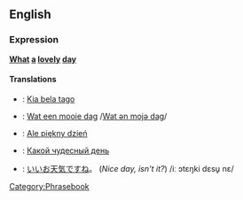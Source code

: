 ==English==
===Expression===
'''[[What]] [[a]] [[lovely]] [[day]]'''

====Translations====
*{{eo}}: [[Kia bela tago]]
*{{nl}}: [[Wat een mooie dag]] /[[media:Wat_een_mooie_dag.ogg|Wat ən mojə dag]]/
*{{pl}}: [[Ale piękny dzień]]
*{{ru}}: [[Какой чудесный день]]
*{{ja}}: [[いいお天気ですね]]。 (''Nice day, isn't it?'') /iː ɔtɛŋki dɛsu̥ nɛ/

[[Category:Phrasebook]]